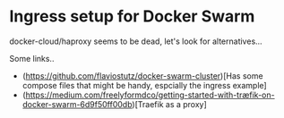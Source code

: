 # Ingress setup for Docker Swarm

docker-cloud/haproxy seems to be dead, let's look for alternatives...

Some links..

* (https://github.com/flaviostutz/docker-swarm-cluster)[Has some compose files that might be handy, espcially the ingress example]
* (https://medium.com/freelyformdco/getting-started-with-træfik-on-docker-swarm-6d9f50ff00db)[Traefik as a proxy]